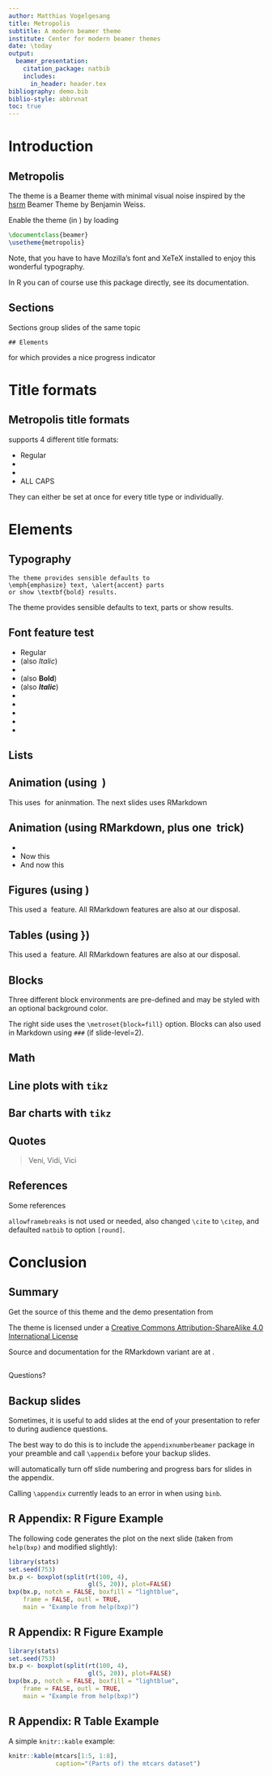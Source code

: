 ```yaml
---
author: Matthias Vogelgesang
title: Metropolis
subtitle: A modern beamer theme
institute: Center for modern beamer themes
date: \today
output: 
  beamer_presentation:
    citation_package: natbib
    includes:
      in_header: header.tex
bibliography: demo.bib
biblio-style: abbrvnat
toc: true
---
```


# Introduction

## Metropolis

The \themename theme is a Beamer theme with minimal visual noise inspired
by the [hsrm](https://github.com/hsrmbeamertheme/hsrmbeamertheme) Beamer
Theme by Benjamin Weiss.


Enable the theme (in \LaTeX) by loading

```tex
\documentclass{beamer}
\usetheme{metropolis}
```

Note, that you have to have Mozilla's \emph{Fira Sans} font and XeTeX
installed to enjoy this wonderful typography.

\scriptsize In R you can of course use this package directly, see its documentation.

## Sections

Sections group slides of the same topic

```
## Elements
```

for which \themename provides a nice progress indicator \ldots


# Title formats

## Metropolis title formats

\themename supports 4 different title formats:

- Regular
- \textsc{Small caps}
- \textsc{all small caps}
- ALL CAPS

They can either be set at once for every title type or individually.


<!-- \metroset{titleformat frame=smallcaps} -->
<!-- ## Small caps -->

<!-- This frame uses the \texttt{smallcaps} title format. -->

<!-- \begin{alertblock}{Potential Problems} -->
<!-- Be aware that not every font supports small caps. If for example you -->
<!-- typeset your presentation with pdfTeX and the Computer Modern Sans Serif -->
<!-- font, every text in small caps will be typeset with the Computer Modern -->
<!-- Serif font instead.  -->
<!-- \end{alertblock} -->




<!-- \metroset{titleformat frame=allsmallcaps} -->
<!-- ## All small caps -->

<!-- This frame uses the \texttt{allsmallcaps} title format. -->

<!-- \begin{alertblock}{Potential problems} -->
<!-- As this title format also uses small caps you face the same problems as -->
<!-- with the \texttt{smallcaps} title format. Additionally this format can -->
<!-- cause some other problems. Please refer to the documentation if you -->
<!-- consider using it. -->

<!-- As a rule of thumb: just use it for plaintext-only titles. -->
<!-- \end{alertblock} -->


# Elements

## Typography

```
The theme provides sensible defaults to
\emph{emphasize} text, \alert{accent} parts
or show \textbf{bold} results.
```

\begin{center}becomes\end{center}

The theme provides sensible defaults to \emph{emphasize} text,
\alert{accent} parts or show \textbf{bold} results.


## Font feature test

- Regular
- \textit{Italic} (also _Italic_)
- \textsc{Small Caps}
- \textbf{Bold} (also **Bold**)
- \textbf{\textit{Bold Italic}} (also **_Italic_**)
- \textbf{\textsc{Bold Small Caps}}
- \texttt{Monospace}
- \texttt{\textit{Monospace Italic}}
- \texttt{\textbf{Monospace Bold}}
- \texttt{\textbf{\textit{Monospace Bold Italic}}}


## Lists
\begin{columns}[T,onlytextwidth]
  \column{0.33\textwidth}
    Items
    \begin{itemize}
      \item Milk \item Eggs \item Potatoes
    \end{itemize}

  \column{0.33\textwidth}
    Enumerations
    \begin{enumerate}
      \item First, \item Second and \item Last.
    \end{enumerate}

  \column{0.33\textwidth}
    Descriptions
    \begin{description}
      \item[PowerPoint] Meeh. \item[Beamer] Yeeeha.
    \end{description}
\end{columns}


## Animation (using \LaTeX\ )

\begin{itemize}[<+- | alert@+>]
  \item \alert<4>{This is\only<4>{ really} important}
  \item Now this
  \item And now this
\end{itemize}

\bigskip
\scriptsize This uses \LaTeX\ for aninmation. The next slides uses RMarkdown

## Animation (using RMarkdown, plus one \LaTeX\ trick)

::: incremental 

- \alert<4>{This is\only<4>{ really} important}
- Now this
- And now this

:::



## Figures (using \LaTeX)

\begin{figure}
  \newcounter{density}
  \setcounter{density}{20}
  \begin{tikzpicture}
    \def\couleur{alerted text.fg}
    \path[coordinate] (0,0)  coordinate(A)
                ++( 90:5cm) coordinate(B)
                ++(0:5cm) coordinate(C)
                ++(-90:5cm) coordinate(D);
    \draw[fill=\couleur!\thedensity] (A) -- (B) -- (C) --(D) -- cycle;
    \foreach \x in {1,...,40}{%
        \pgfmathsetcounter{density}{\thedensity+20}
        \setcounter{density}{\thedensity}
        \path[coordinate] coordinate(X) at (A){};
        \path[coordinate] (A) -- (B) coordinate[pos=.10](A)
                              -- (C) coordinate[pos=.10](B)
                              -- (D) coordinate[pos=.10](C)
                              -- (X) coordinate[pos=.10](D);
        \draw[fill=\couleur!\thedensity] (A)--(B)--(C)-- (D) -- cycle;
    }
  \end{tikzpicture}
  \caption{Rotated square from
  \href{http://www.texample.net/tikz/examples/rotated-polygons/}{texample.net}.}
\end{figure}

\scriptsize This used a \LaTeX\ feature. All RMarkdown features are also at our disposal.


## Tables (using \LaTeX})

\begin{table}
  \caption{Largest cities in the world (source: Wikipedia)}
  \begin{tabular}{@{} lr @{}}
    \toprule
    City & Population\\
    \midrule
    Mexico City & 20,116,842\\
    Shanghai & 19,210,000\\
    Peking & 15,796,450\\
    Istanbul & 14,160,467\\
    \bottomrule
  \end{tabular}
\end{table}

\scriptsize This used a \LaTeX\ feature. All RMarkdown features are also at our disposal.


## Blocks

Three different block environments are pre-defined and may be styled with an
optional background color.

\begin{columns}[T,onlytextwidth]
  \column{0.5\textwidth}
    \begin{block}{Default}
      Block content.
    \end{block}

    \begin{alertblock}{Alert}
      Block content.
    \end{alertblock}

    \begin{exampleblock}{Example}
      Block content.
    \end{exampleblock}

  \column{0.5\textwidth}

     \metroset{block=fill}

    \begin{block}{Default}
      Block content.
    \end{block}

    \begin{alertblock}{Alert}
      Block content.
    \end{alertblock}

    \begin{exampleblock}{Example}
      Block content.
    \end{exampleblock}

\end{columns}

\bigskip

\scriptsize The right side uses the `\metroset{block=fill}` option. Blocks
can also used in Markdown using `###` (if slide-level=2).


## Math

\begin{equation*}
    e = \lim_{n\to \infty} \left(1 + \frac{1}{n}\right)^n
\end{equation*}

## Line plots with `tikz`

\begin{figure}
  \begin{tikzpicture}
    \begin{axis}[
      mlineplot,
      width=0.9\textwidth,
      height=6cm,
    ]

      \addplot {sin(deg(x))};
      \addplot+[samples=100] {sin(deg(2*x))};

    \end{axis}
  \end{tikzpicture}
\end{figure}


## Bar charts with `tikz`

\begin{figure}
  \begin{tikzpicture}
    \begin{axis}[
      mbarplot,
      xlabel={Foo},
      ylabel={Bar},
      width=0.9\textwidth,
      height=6cm,
    ]

    \addplot plot coordinates {(1, 20) (2, 25) (3, 22.4) (4, 12.4)};
    \addplot plot coordinates {(1, 18) (2, 24) (3, 23.5) (4, 13.2)};
    \addplot plot coordinates {(1, 10) (2, 19) (3, 25) (4, 15.2)};

    \legend{lorem, ipsum, dolor}

    \end{axis}
  \end{tikzpicture}
\end{figure}


## Quotes

> Veni, Vidi, Vici

## References

Some references \citep{knuth92,ConcreteMath,Simpson,Er01,greenwade93}

\bigskip

\scriptsize `allowframebreaks` is not used or needed, also changed `\cite` to
`\citep`, and defaulted `natbib` to option `[round]`.


# Conclusion

## Summary

Get the source of this theme and the demo presentation from

\begin{center}\url{https://github.com/matze/mtheme}\end{center}

The theme \emph{itself} is licensed under a [Creative Commons
Attribution-ShareAlike 4.0 International
License](http://creativecommons.org/licenses/by-sa/4.0/)

\begin{center}\ccbysa\end{center}

\scriptsize Source and documentation for the RMarkdown variant are at \url{https://github.com/eddelbuettel/binb}.


## {.standout}
Questions? 




## Backup slides

Sometimes, it is useful to add slides at the end of your presentation to
refer to during audience questions.

The best way to do this is to include the `appendixnumberbeamer`
package in your preamble and call `\appendix` before your backup slides.

\themename will automatically turn off slide numbering and progress bars for
slides in the appendix.

\scriptsize Calling `\appendix` currently leads to an error in when using `binb`.

## R Appendix: R Figure Example

The following code generates the plot on the next slide (taken from
`help(bxp)` and modified slightly):

```r
library(stats)
set.seed(753)
bx.p <- boxplot(split(rt(100, 4),
                      gl(5, 20)), plot=FALSE)
bxp(bx.p, notch = FALSE, boxfill = "lightblue",
    frame = FALSE, outl = TRUE,
    main = "Example from help(bxp)")
```  

## R Appendix: R Figure Example
  
```r
library(stats)
set.seed(753)
bx.p <- boxplot(split(rt(100, 4),
                      gl(5, 20)), plot=FALSE)
bxp(bx.p, notch = FALSE, boxfill = "lightblue",
    frame = FALSE, outl = TRUE,
    main = "Example from help(bxp)")
```  

## R Appendix: R Table Example
  
A simple `knitr::kable` example:  

```r
knitr::kable(mtcars[1:5, 1:8],
             caption="(Parts of) the mtcars dataset")
```




